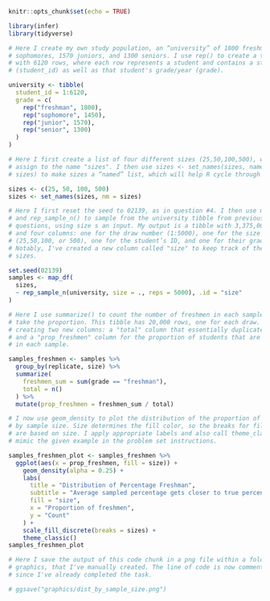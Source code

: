 
```r
knitr::opts_chunk$set(echo = TRUE)

library(infer)
library(tidyverse)
```

```r

# Here I create my own study population, an “university” of 1800 freshmen, 1450
# sophomores, 1570 juniors, and 1300 seniors. I use rep() to create a tibble
# with 6120 rows, where each row represents a student and contains a student ID
# (student_id) as well as that student's grade/year (grade).

university <- tibble(
  student_id = 1:6120,
  grade = c(
    rep("freshman", 1800), 
    rep("sophomore", 1450),
    rep("junior", 1570), 
    rep("senior", 1300)
  )
)

# Here I first create a list of four different sizes (25,50,100,500), which I
# assign to the name "sizes". I then use sizes <- set_names(sizes, names =
# sizes) to make sizes a “named” list, which will help R cycle through my code.

sizes <- c(25, 50, 100, 500)
sizes <- set_names(sizes, nm = sizes)

# Here I first reset the seed to 02139, as in question #4. I then use map_df()
# and rep_sample_n() to sample from the university tibble from previous
# questions, using size s an input. My output is a tibble with 3,375,000 rows
# and four columns: one for the draw number (1:5000), one for the size
# (25,50,100, or 500), one for the student’s ID, and one for their grade.
# Notably, I've created a new column called "size" to keep track of the sample
# sizes.

set.seed(02139)
samples <- map_df(
  sizes, 
  ~ rep_sample_n(university, size = ., reps = 5000), .id = "size"
)

# Here I use summarize() to count the number of freshmen in each sample and then
# take the proportion. This tibble has 20,000 rows, one for each draw. I end up
# creating two new columns: a "total" column that essentially duplicates "size",
# and a "prop_freshmen" column for the proportion of students that are freshmen
# in each sample.

samples_freshmen <- samples %>% 
  group_by(replicate, size) %>% 
  summarize(
    freshmen_sum = sum(grade == "freshman"), 
    total = n()
  ) %>% 
  mutate(prop_freshmen = freshmen_sum / total)

# I now use geom_density to plot the distribution of the proportion of freshmen
# by sample size. Size determines the fill color, so the breaks for fill color
# are based on size. I apply appropriate labels and also call theme_classic() to
# mimic the given example in the problem set instructions.

samples_freshmen_plot <- samples_freshmen %>% 
  ggplot(aes(x = prop_freshmen, fill = size)) +
    geom_density(alpha = 0.25) +
    labs(
      title = "Distribution of Percentage Freshman",
      subtitle = "Average sampled percentage gets closer to true percentage as sample size increases",
      fill = "size",
      x = "Proportion of freshmen",
      y = "Count"
    ) +
    scale_fill_discrete(breaks = sizes) +
    theme_classic()
samples_freshmen_plot

# Here I save the output of this code chunk in a png file within a folder,
# graphics, that I've manually created. The line of code is now commented out
# since I've already completed the task.

# ggsave("graphics/dist_by_sample_size.png")
```

